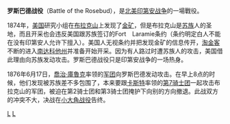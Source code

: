 {{Infobox Military Conflict
|conflict=羅斯巴德戰役
|image=[[Image:Sioux_charging_at_Battle_of_Rosebud.jpg|300px]]
|caption=''《羅斯巴德河之戰》，1876年''
|partof=[[1876年大蘇族戰爭|1876年大蘇族戰爭]]
|date=1876年6月17日
|place=[[蒙大拿州|蒙大拿州]][[比格霍恩縣_(蒙大拿州)|比格霍恩縣]]
|result=苏族/夏安族獲勝
|combatant1=[[苏族|苏族]]<br>[[夏安族|夏安族]]
|combatant2={{flag|United States|1867}}
|commander1=[[疯马|疯马]]
|commander2={{flagicon|United States|1867}} [[喬治·庫魯克|喬治·庫魯克]]
|strength1=~1,500
|strength2=~1,300
|casualties1=10 死<br>21 傷
|casualties2=32 死<br>21 傷
}}

'''罗斯巴德战役'''（Battle of the Rosebud），是[[北美印第安战争|北美印第安战争]]的一場戰役。

1874年，[[美国|美国]]研究小组在[[布拉克山|布拉克山]]上发现了[[金矿|金矿]]，但是布拉克山是[[苏族|苏族]]人的圣地，而且开采也会违反美国跟苏族签订的Fort　Laramie条约（条约明定白人不能在没有印第安人允许下擅入）。美国人无视条约并把发现金矿的信息传开，[[淘金客|淘金客]]不断的进入[[南达科他州|南达科他州]]并准备开始开采。因为有人路过时遭苏族人的攻击，美国借此理由向苏族发动攻击。罗斯巴德战役只是印第安战争的一场热身。

1876年6月17日，[[喬治·庫魯克|喬治·庫魯克]]率领的[[军团|军团]]向罗斯巴德发动攻击。在早上8点的时候，他们发现被苏族差不多包围了，本来要跟[[喬治·阿姆斯特朗·卡斯特|卡斯特]]率领的[[美國第1騎兵師第7騎兵團|第7骑士团]]一起攻击布拉克山的军团，被迫在第2骑士团和第3骑士团掩护下向别的方向撤退。此战双方的冲突不大，决战在[[小大角战役|小大角战役]]告终。

[[category:美国战争|L]]
[[category:19世纪冲突|L]]